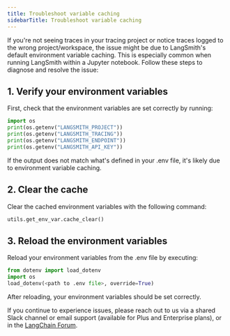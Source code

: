 ```yaml
---
title: Troubleshoot variable caching
sidebarTitle: Troubleshoot variable caching
---
```


If you're not seeing traces in your tracing project or notice traces logged to the wrong project/workspace, the issue might be due to LangSmith's default environment variable caching. This is especially common when running LangSmith within a Jupyter notebook. Follow these steps to diagnose and resolve the issue:

## 1. Verify your environment variables

First, check that the environment variables are set correctly by running:

```python
import os
print(os.getenv("LANGSMITH_PROJECT"))
print(os.getenv("LANGSMITH_TRACING"))
print(os.getenv("LANGSMITH_ENDPOINT"))
print(os.getenv("LANGSMITH_API_KEY"))
```

If the output does not match what's defined in your .env file, it's likely due to environment variable caching.

## 2. Clear the cache

Clear the cached environment variables with the following command:

```python
utils.get_env_var.cache_clear()
```

## 3. Reload the environment variables

Reload your environment variables from the .env file by executing:

```python
from dotenv import load_dotenv
import os
load_dotenv(<path to .env file>, override=True)
```

After reloading, your environment variables should be set correctly.

If you continue to experience issues, please reach out to us via a shared Slack channel or email support (available for Plus and Enterprise plans), or in the [LangChain Forum](https://forum.langchain.com/).
